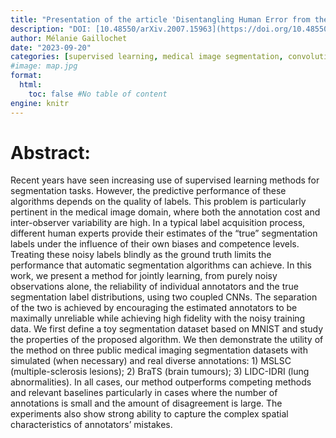 ```yaml
---
title: "Presentation of the article 'Disentangling Human Error from the Ground Truth in Segmentation of Medical Images'"
description: "DOI: [10.48550/arXiv.2007.15963](https://doi.org/10.48550/arXiv.2007.15963){target='_blank'}"
author: Mélanie Gaillochet
date: "2023-09-20"
categories: [supervised learning, medical image segmentation, convolutional neural network]
#image: map.jpg
format:
  html:
    toc: false #No table of content
engine: knitr
---
```


# Abstract:

Recent years have seen increasing use of supervised learning methods for segmentation tasks. However, the predictive performance of these algorithms depends on the quality of labels. This problem is particularly pertinent in the medical image domain, where both the annotation cost and inter-observer variability are high. In a typical label acquisition process, different human experts provide their estimates of the "true" segmentation labels under the influence of their own biases and competence levels. Treating these noisy labels blindly as the ground truth limits the performance that automatic segmentation algorithms can achieve. In this work, we present a method for jointly learning, from purely noisy observations alone, the reliability of individual annotators and the true segmentation label distributions, using two coupled CNNs. The separation of the two is achieved by encouraging the estimated annotators to be maximally unreliable while achieving high fidelity with the noisy training data. We first define a toy segmentation dataset based on MNIST and study the properties of the proposed algorithm. We then demonstrate the utility of the method on three public medical imaging segmentation datasets with simulated (when necessary) and real diverse annotations: 1) MSLSC (multiple-sclerosis lesions); 2) BraTS (brain tumours); 3) LIDC-IDRI (lung abnormalities). In all cases, our method outperforms competing methods and relevant baselines particularly in cases where the number of annotations is small and the amount of disagreement is large. The experiments also show strong ability to capture the complex spatial characteristics of annotators' mistakes. 